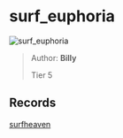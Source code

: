 
# surf_euphoria

![surf_euphoria](https://raw.githubusercontent.com/Sayt123/SurfMapPics/Maps-and-bonuses/csgo/surf_euphoria.jpg)

> Author: **Billy**
>
> Tier 5

## Records

[surfheaven](https://surfheaven.eu/map/surf_euphoria)
